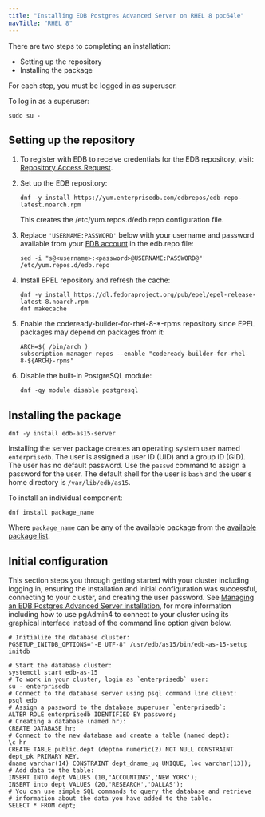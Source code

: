 ```yaml
---
title: "Installing EDB Postgres Advanced Server on RHEL 8 ppc64le"
navTitle: "RHEL 8"
---
```


There are two steps to completing an installation:

-   Setting up the repository
-   Installing the package

For each step, you must be logged in as superuser.

To log in as a superuser:

```shell
sudo su -
```

## Setting up the repository

1. To register with EDB to receive credentials for the EDB repository, visit: [Repository Access Request](https://www.enterprisedb.com/repository-access-request).

1. Set up the EDB repository:

   ```shell
   dnf -y install https://yum.enterprisedb.com/edbrepos/edb-repo-latest.noarch.rpm
   ```

   This creates the /etc/yum.repos.d/edb.repo configuration file.

1. Replace `'USERNAME:PASSWORD'` below with your username and password available from your
   [EDB account](https://www.enterprisedb.com/user) in the edb.repo file:

   ```shell
   sed -i "s@<username>:<password>@USERNAME:PASSWORD@" /etc/yum.repos.d/edb.repo
   ```

1. Install EPEL repository and refresh the cache:

   ```shell
   dnf -y install https://dl.fedoraproject.org/pub/epel/epel-release-latest-8.noarch.rpm
   dnf makecache
   ```

1. Enable the codeready-builder-for-rhel-8-\*-rpms repository since EPEL packages may depend on packages from it:

   ```shell
   ARCH=$( /bin/arch )
   subscription-manager repos --enable "codeready-builder-for-rhel-8-${ARCH}-rpms"
   ```

1. Disable the built-in PostgreSQL module:
   
   ```shell
   dnf -qy module disable postgresql
   ```

## Installing the package

```shell
dnf -y install edb-as15-server
```
Installing the server package creates an operating system user named `enterprisedb`. The user is assigned a user ID (UID) and a group ID (GID). The user has no default password. Use the `passwd` command to assign a password for the user. The default shell for the user is `bash` and the user's home directory is `/var/lib/edb/as15`.

To install an individual component:

```shell
dnf install package_name
```

Where `package_name` can be any of the available package from the [available package list](/epas/latest/epas_inst_linux/install_details/rpm_packages/).

## Initial configuration
This section steps you through getting started with your cluster including logging in, ensuring the installation and initial configuration was successful, connecting to your cluster, and creating the user password. See [Managing an EDB Postgres Advanced Server installation](/epas/latest/epas_inst_linux/managing_an_advanced_server_installation), for more information including how to use pgAdmin4 to connect to your cluster using its graphical interface instead of the command line option given below.

```shell
# Initialize the database cluster:
PGSETUP_INITDB_OPTIONS="-E UTF-8" /usr/edb/as15/bin/edb-as-15-setup initdb
   
# Start the database cluster:
systemctl start edb-as-15
# To work in your cluster, login as `enterprisedb` user:
su - enterprisedb
# Connect to the database server using psql command line client:
psql edb
# Assign a password to the database superuser `enterprisedb`:
ALTER ROLE enterprisedb IDENTIFIED BY password;
# Creating a database (named hr):
CREATE DATABASE hr;
# Connect to the new database and create a table (named dept):
\c hr
CREATE TABLE public.dept (deptno numeric(2) NOT NULL CONSTRAINT dept_pk PRIMARY KEY, 
dname varchar(14) CONSTRAINT dept_dname_uq UNIQUE, loc varchar(13));
# Add data to the table:
INSERT INTO dept VALUES (10,'ACCOUNTING','NEW YORK');
INSERT into dept VALUES (20,'RESEARCH','DALLAS');
# You can use simple SQL commands to query the database and retrieve 
# information about the data you have added to the table. 
SELECT * FROM dept;
```

